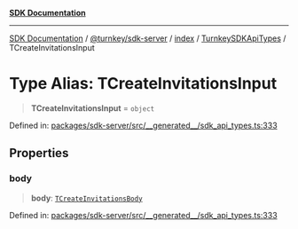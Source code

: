 [**SDK Documentation**](../../../../../../README.mdx)

***

[SDK Documentation](../../../../../../packages.mdx) / [@turnkey/sdk-server](../../../../README.mdx) / [index](../../../README.mdx) / [TurnkeySDKApiTypes](../README.mdx) / TCreateInvitationsInput

# Type Alias: TCreateInvitationsInput

> **TCreateInvitationsInput** = `object`

Defined in: [packages/sdk-server/src/\_\_generated\_\_/sdk\_api\_types.ts:333](https://github.com/tkhq/sdk/blob/3a88af7d1d927c6022706911d6af0f92f1440e00/packages/sdk-server/src/__generated__/sdk_api_types.ts#L333)

## Properties

### body

> **body**: [`TCreateInvitationsBody`](TCreateInvitationsBody.mdx)

Defined in: [packages/sdk-server/src/\_\_generated\_\_/sdk\_api\_types.ts:333](https://github.com/tkhq/sdk/blob/3a88af7d1d927c6022706911d6af0f92f1440e00/packages/sdk-server/src/__generated__/sdk_api_types.ts#L333)
